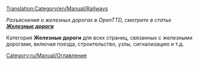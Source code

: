 [[Translation:Category/en/Manual/Railways]]


''Разъяснения о железных дорогах в OpenTTD, смотрите в статье [[ru/Manual/Base Set/Железные дороги|'''Железные дороги''']]''

Категория '''Железные дороги''' для всех страниц, связанных с железными дорогами, включая поезда, строительство, узлы, сигнализацию и т.д.

[[Category:ru/Manual/Оглавление]]